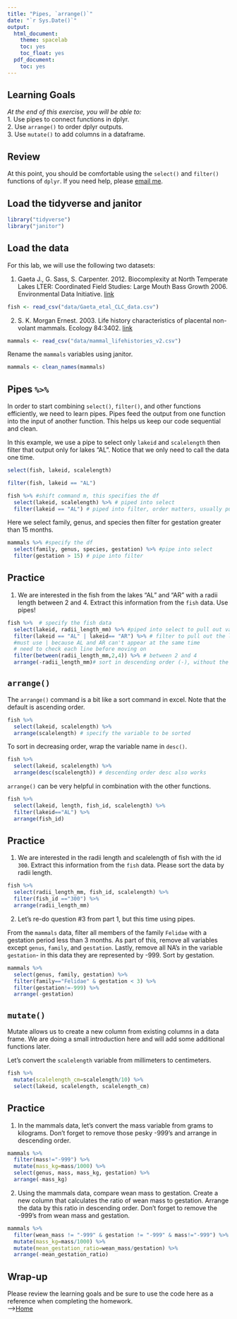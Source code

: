 ```yaml
---
title: "Pipes, `arrange()`"
date: "`r Sys.Date()`"
output:
  html_document:
    theme: spacelab
    toc: yes
    toc_float: yes
  pdf_document:
    toc: yes
---
```


## Learning Goals
*At the end of this exercise, you will be able to:*    
1. Use pipes to connect functions in dplyr.  
2. Use `arrange()` to order dplyr outputs.  
3. Use `mutate()` to add columns in a dataframe.  

## Review
At this point, you should be comfortable using the `select()` and `filter()` functions of `dplyr`. If you need help, please [email me](mailto: jmledford@ucdavis.edu).  

## Load the tidyverse and janitor
```r
library("tidyverse")
library("janitor")
```

## Load the data
For this lab, we will use the following two datasets:  

1. Gaeta J., G. Sass, S. Carpenter. 2012. Biocomplexity at North Temperate Lakes LTER: Coordinated Field Studies: Large Mouth Bass Growth 2006. Environmental Data Initiative.   [link](https://portal.edirepository.org/nis/mapbrowse?scope=knb-lter-ntl&identifier=267)  
```r
fish <- read_csv("data/Gaeta_etal_CLC_data.csv")
```

2. S. K. Morgan Ernest. 2003. Life history characteristics of placental non-volant mammals. Ecology 84:3402.   [link](http://esapubs.org/archive/ecol/E084/093/)  
```r
mammals <- read_csv("data/mammal_lifehistories_v2.csv")
```

Rename the `mammals` variables using janitor.  
```r
mammals <- clean_names(mammals)
```

## Pipes `%>%` 
In order to start combining `select()`, `filter()`, and other functions efficiently, we need to learn pipes. Pipes feed the output from one function into the input of another function. This helps us keep our code sequential and clean.  

In this example, we use a pipe to select only `lakeid` and `scalelength` then filter that output only for lakes "AL". Notice that we only need to call the data one time.  
```r
select(fish, lakeid, scalelength)
```

```r
filter(fish, lakeid == "AL")
```

```r
fish %>% #shift command m, this specifies the df 
  select(lakeid, scalelength) %>% # piped into select
  filter(lakeid == "AL") # piped into filter, order matters, usually put select before filter
```

Here we select family, genus, and species then filter for gestation greater than 15 months.
```r
mammals %>% #specify the df
  select(family, genus, species, gestation) %>% #pipe into select
  filter(gestation > 15) # pipe into filter
```

## Practice
1. We are interested in the fish from the lakes "AL" and "AR" with a radii length between 2 and 4. Extract this information from the `fish` data. Use pipes!  
```r
fish %>%  # specify the fish data
  select(lakeid, radii_length_mm) %>% #piped into select to pull out variables
  filter(lakeid == "AL" | lakeid== "AR") %>% # filter to pull out the lakes
  #must use | because AL and AR can't appear at the same time
  # need to check each line before moving on
  filter(between(radii_length_mm,2,4)) %>% # between 2 and 4
  arrange(-radii_length_mm)# sort in descending order (-), without the dash-> sort in ascending order
```

## `arrange()`
The `arrange()` command is a bit like a sort command in excel. Note that the default is ascending order.  
```r
fish %>% 
  select(lakeid, scalelength) %>% 
  arrange(scalelength) # specify the variable to be sorted
```

To sort in decreasing order, wrap the variable name in `desc()`.
```r
fish %>% 
  select(lakeid, scalelength) %>% 
  arrange(desc(scalelength)) # descending order desc also works
```

`arrange()` can be very helpful in combination with the other functions.
```r
fish %>% 
  select(lakeid, length, fish_id, scalelength) %>% 
  filter(lakeid=="AL") %>% 
  arrange(fish_id)
```

## Practice
1. We are interested in the radii length and scalelength of fish with the id `300`. Extract this information from the `fish` data. Please sort the data by radii length.
```r
fish %>% 
  select(radii_length_mm, fish_id, scalelength) %>% 
  filter(fish_id =="300") %>% 
  arrange(radii_length_mm)
```

2. Let's re-do question #3 from part 1, but this time using pipes.  

From the `mammals` data, filter all members of the family `Felidae` with a gestation period less than 3 months. As part of this, remove all variables except `genus`, `family`, and `gestation`. Lastly, remove all NA's in the variable `gestation`- in this data they are represented by -999. Sort by gestation.
```r
mammals %>% 
  select(genus, family, gestation) %>% 
  filter(family=="Felidae" & gestation < 3) %>% 
  filter(gestation!=-999) %>% 
  arrange(-gestation)
```

## `mutate()`  
Mutate allows us to create a new column from existing columns in a data frame. We are doing a small introduction here and will add some additional functions later.  

Let's convert the `scalelength` variable from millimeters to centimeters.  
```r
fish %>% 
  mutate(scalelength_cm=scalelength/10) %>% 
  select(lakeid, scalelength, scalelength_cm)
```

## Practice
1. In the mammals data, let's convert the mass variable from grams to kilograms.  Don't forget to remove those pesky -999's and arrange in descending order.
```r
mammals %>% 
  filter(mass!="-999") %>% 
  mutate(mass_kg=mass/1000) %>% 
  select(genus, mass, mass_kg, gestation) %>% 
  arrange(-mass_kg)
```

2. Using the mammals data, compare wean mass to gestation. Create a new column that calculates the ratio of wean mass to gestation. Arrange the data by this ratio in descending order. Don't forget to remove the -999's from wean mass and gestation.
```r
mammals %>% 
  filter(wean_mass != "-999" & gestation != "-999" & mass!="-999") %>% 
  mutate(mass_kg=mass/1000) %>% 
  mutate(mean_gestation_ratio=wean_mass/gestation) %>% 
  arrange(-mean_gestation_ratio)
```

## Wrap-up  

Please review the learning goals and be sure to use the code here as a reference when completing the homework.  
-->[Home](https://jmledford3115.github.io/datascibiol/)